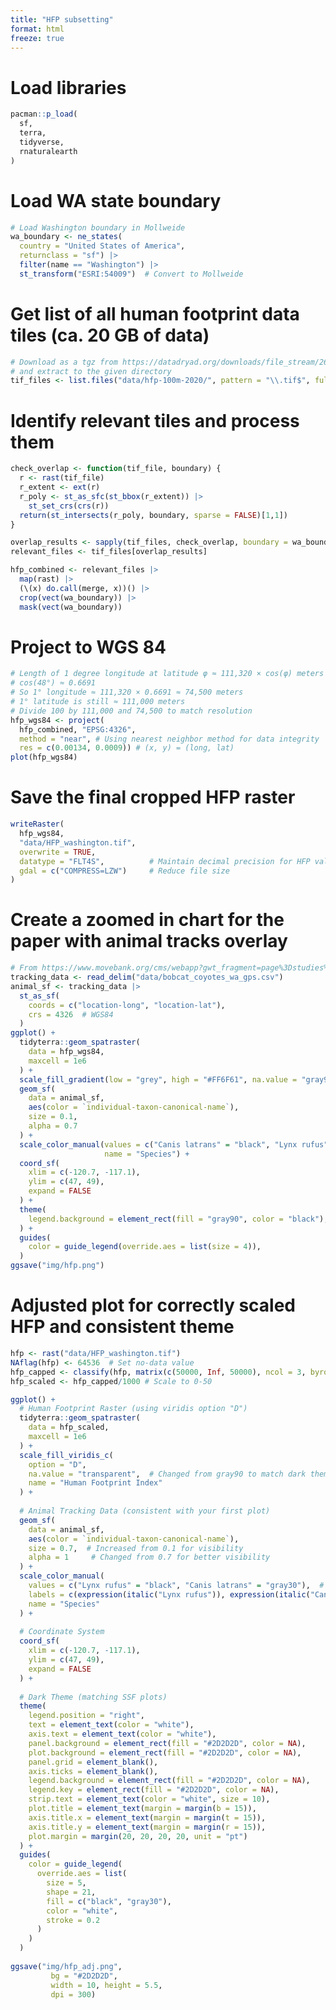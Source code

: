 ```yaml
---
title: "HFP subsetting"
format: html
freeze: true
---
```


# Load libraries
```r
pacman::p_load(
  sf,
  terra,
  tidyverse,
  rnaturalearth
)
```

# Load WA state boundary
```r
# Load Washington boundary in Mollweide
wa_boundary <- ne_states(
  country = "United States of America",
  returnclass = "sf") |>
  filter(name == "Washington") |>
  st_transform("ESRI:54009")  # Convert to Mollweide
```

# Get list of all human footprint data tiles (ca. 20 GB of data)
```r
# Download as a tgz from https://datadryad.org/downloads/file_stream/2679334 
# and extract to the given directory
tif_files <- list.files("data/hfp-100m-2020/", pattern = "\\.tif$", full.names = TRUE)
```

# Identify relevant tiles and process them
```r
check_overlap <- function(tif_file, boundary) {
  r <- rast(tif_file)
  r_extent <- ext(r)
  r_poly <- st_as_sfc(st_bbox(r_extent)) |> 
    st_set_crs(crs(r))
  return(st_intersects(r_poly, boundary, sparse = FALSE)[1,1])
}

overlap_results <- sapply(tif_files, check_overlap, boundary = wa_boundary)
relevant_files <- tif_files[overlap_results]

hfp_combined <- relevant_files |>
  map(rast) |>
  (\(x) do.call(merge, x))() |>
  crop(vect(wa_boundary)) |>
  mask(vect(wa_boundary))
```

# Project to WGS 84
```r
# Length of 1 degree longitude at latitude φ ≈ 111,320 × cos(φ) meters
# cos(48°) ≈ 0.6691
# So 1° longitude ≈ 111,320 × 0.6691 ≈ 74,500 meters
# 1° latitude is still ≈ 111,000 meters
# Divide 100 by 111,000 and 74,500 to match resolution
hfp_wgs84 <- project(
  hfp_combined, "EPSG:4326",
  method = "near", # Using nearest neighbor method for data integrity
  res = c(0.00134, 0.0009)) # (x, y) = (long, lat)
plot(hfp_wgs84)
```

# Save the final cropped HFP raster
```r
writeRaster(
  hfp_wgs84,
  "data/HFP_washington.tif",
  overwrite = TRUE,
  datatype = "FLT4S",          # Maintain decimal precision for HFP values
  gdal = c("COMPRESS=LZW")     # Reduce file size
)
```

# Create a zoomed in chart for the paper with animal tracks overlay
```r
# From https://www.movebank.org/cms/webapp?gwt_fragment=page%3Dstudies%2Cpath%3Dstudy2636372210
tracking_data <- read_delim("data/bobcat_coyotes_wa_gps.csv")
animal_sf <- tracking_data |>
  st_as_sf(
    coords = c("location-long", "location-lat"),
    crs = 4326  # WGS84
  )
ggplot() +
  tidyterra::geom_spatraster(
    data = hfp_wgs84,
    maxcell = 1e6
  ) +
  scale_fill_gradient(low = "grey", high = "#FF6F61", na.value = "gray90", name = "Human footprint index") +
  geom_sf(
    data = animal_sf,
    aes(color = `individual-taxon-canonical-name`),
    size = 0.1,
    alpha = 0.7
  ) +
  scale_color_manual(values = c("Canis latrans" = "black", "Lynx rufus" = "white"), 
                     name = "Species") +
  coord_sf(
    xlim = c(-120.7, -117.1),
    ylim = c(47, 49),
    expand = FALSE
  ) +
  theme(
    legend.background = element_rect(fill = "gray90", color = "black"),
  ) +
  guides(
    color = guide_legend(override.aes = list(size = 4)),
  )
ggsave("img/hfp.png")
```

# Adjusted plot for correctly scaled HFP and consistent theme
```r
hfp <- rast("data/HFP_washington.tif")
NAflag(hfp) <- 64536  # Set no-data value
hfp_capped <- classify(hfp, matrix(c(50000, Inf, 50000), ncol = 3, byrow = TRUE)) # Cap at 50k
hfp_scaled <- hfp_capped/1000 # Scale to 0-50

ggplot() +
  # Human Footprint Raster (using viridis option "D")
  tidyterra::geom_spatraster(
    data = hfp_scaled,
    maxcell = 1e6
  ) +
  scale_fill_viridis_c(
    option = "D",
    na.value = "transparent",  # Changed from gray90 to match dark theme
    name = "Human Footprint Index"
  ) +
  
  # Animal Tracking Data (consistent with your first plot)
  geom_sf(
    data = animal_sf,
    aes(color = `individual-taxon-canonical-name`),
    size = 0.7,  # Increased from 0.1 for visibility
    alpha = 1     # Changed from 0.7 for better visibility
  ) +
  scale_color_manual(
    values = c("Lynx rufus" = "black", "Canis latrans" = "gray30"),  # Matching first plot
    labels = c(expression(italic("Lynx rufus")), expression(italic("Canis latrans"))),
    name = "Species"
  ) +
  
  # Coordinate System
  coord_sf(
    xlim = c(-120.7, -117.1),
    ylim = c(47, 49),
    expand = FALSE
  ) +
  
  # Dark Theme (matching SSF plots)
  theme(
    legend.position = "right",
    text = element_text(color = "white"),
    axis.text = element_text(color = "white"),
    panel.background = element_rect(fill = "#2D2D2D", color = NA),
    plot.background = element_rect(fill = "#2D2D2D", color = NA),
    panel.grid = element_blank(), 
    axis.ticks = element_blank(),
    legend.background = element_rect(fill = "#2D2D2D", color = NA),
    legend.key = element_rect(fill = "#2D2D2D", color = NA),
    strip.text = element_text(color = "white", size = 10),
    plot.title = element_text(margin = margin(b = 15)),
    axis.title.x = element_text(margin = margin(t = 15)),
    axis.title.y = element_text(margin = margin(r = 15)),
    plot.margin = margin(20, 20, 20, 20, unit = "pt")
  ) +
  guides(
    color = guide_legend(
      override.aes = list(
        size = 5,
        shape = 21,
        fill = c("black", "gray30"),
        color = "white",
        stroke = 0.2
      )
    )
  )
      
ggsave("img/hfp_adj.png",
         bg = "#2D2D2D",
         width = 10, height = 5.5,
         dpi = 300)

```

